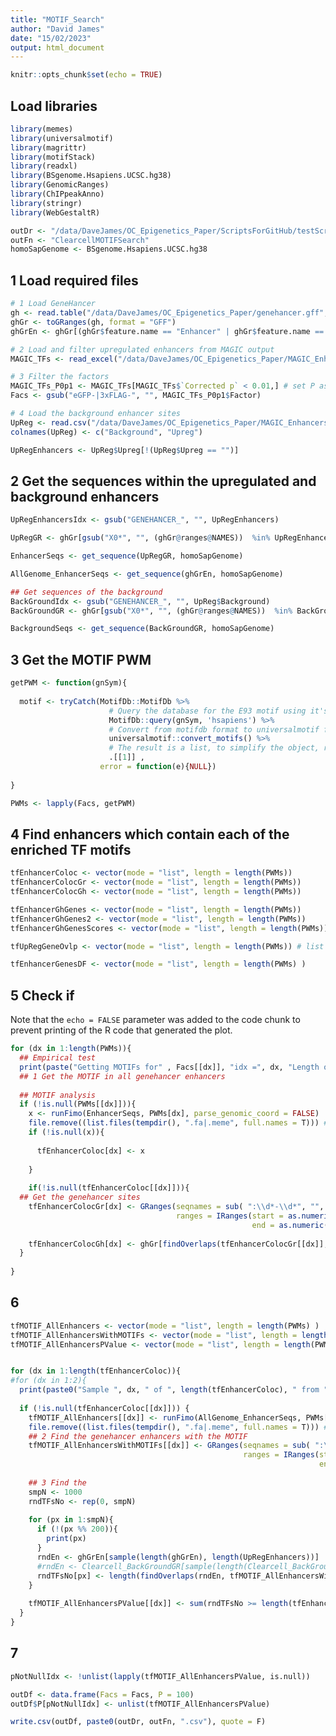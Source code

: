 ```yaml
---
title: "MOTIF_Search"
author: "David James"
date: "15/02/2023"
output: html_document
---
```


```r
knitr::opts_chunk$set(echo = TRUE)
```

## Load libraries

```r
library(memes)
library(universalmotif)
library(magrittr)
library(motifStack)
library(readxl)
library(BSgenome.Hsapiens.UCSC.hg38)
library(GenomicRanges)
library(ChIPpeakAnno)
library(stringr)
library(WebGestaltR)
```

```r
outDr <- "/data/DaveJames/OC_Epigenetics_Paper/ScriptsForGitHub/testScripts/"
outFn <- "ClearcellMOTIFSearch"
homoSapGenome <- BSgenome.Hsapiens.UCSC.hg38
```

## 1 Load required files

```r
# 1 Load GeneHancer
gh <- read.table("/data/DaveJames/OC_Epigenetics_Paper/genehancer.gff", stringsAsFactors = F, header = T, sep = "\t")
ghGr <- toGRanges(gh, format = "GFF")
ghGrEn <- ghGr[(ghGr$feature.name == "Enhancer" | ghGr$feature.name == "Promoter/Enhancer") ]

# 2 Load and filter upregulated enhancers from MAGIC output
MAGIC_TFs <- read_excel("/data/DaveJames/OC_Epigenetics_Paper/MAGIC_Enhancers050222_AllInBk/Cc_UP/Cc_UP_Summary.xls")

# 3 Filter the factors 
MAGIC_TFs_P0p1 <- MAGIC_TFs[MAGIC_TFs$`Corrected p` < 0.01,] # set P as 0.01
Facs <- gsub("eGFP-|3xFLAG-", "", MAGIC_TFs_P0p1$Factor)

# 4 Load the background enhancer sites
UpReg <- read.csv("/data/DaveJames/OC_Epigenetics_Paper/MAGIC_Enhancers050222_AllInBk/Cc_En_Up_AllBk.txt", sep = "\t", header = T)
colnames(UpReg) <- c("Background", "Upreg")

UpRegEnhancers <- UpReg$Upreg[!(UpReg$Upreg == "")]

```

## 2 Get the sequences within the upregulated and background enhancers
```r
UpRegEnhancersIdx <- gsub("GENEHANCER_", "", UpRegEnhancers)

UpRegGR <- ghGr[gsub("X0*", "", (ghGr@ranges@NAMES))  %in% UpRegEnhancersIdx]

EnhancerSeqs <- get_sequence(UpRegGR, homoSapGenome)

AllGenome_EnhancerSeqs <- get_sequence(ghGrEn, homoSapGenome)

## Get sequences of the background
BackGroundIdx <- gsub("GENEHANCER_", "", UpReg$Background)
BackGroundGR <- ghGr[gsub("X0*", "", (ghGr@ranges@NAMES))  %in% BackGroundIdx]

BackgroundSeqs <- get_sequence(BackGroundGR, homoSapGenome)
```

## 3 Get the MOTIF PWM
```r

getPWM <- function(gnSym){
  
  motif <- tryCatch(MotifDb::MotifDb %>%
                      # Query the database for the E93 motif using it's gene name
                      MotifDb::query(gnSym, 'hsapiens') %>%
                      # Convert from motifdb format to universalmotif format
                      universalmotif::convert_motifs() %>%
                      # The result is a list, to simplify the object, return it as a single universalmotif
                      .[[1]] , 
                    error = function(e){NULL})
  
}

PWMs <- lapply(Facs, getPWM)

```

## 4 Find enhancers which contain each of the enriched TF motifs
```r

tfEnhancerColoc <- vector(mode = "list", length = length(PWMs))
tfEnhancerColocGr <- vector(mode = "list", length = length(PWMs))
tfEnhancerColocGh <- vector(mode = "list", length = length(PWMs))

tfEnhancerGhGenes <- vector(mode = "list", length = length(PWMs))
tfEnhancerGhGenes2 <- vector(mode = "list", length = length(PWMs))
tfEnhancerGhGenesScores <- vector(mode = "list", length = length(PWMs))

tfUpRegGeneOvlp <- vector(mode = "list", length = length(PWMs)) # list of overlapping gh genes and upregulated genes

tfEnhancerGenesDF <- vector(mode = "list", length = length(PWMs) )

```

## 5 Check if 
Note that the `echo = FALSE` parameter was added to the code chunk to prevent printing of the R code that generated the plot.
```r

for (dx in 1:length(PWMs)){
  ## Empirical test
  print(paste("Getting MOTIFs for" , Facs[[dx]], "idx =", dx, "Length of tfEnhancerColoc:", length(tfEnhancerColoc)))
  ## 1 Get the MOTIF in all genehancer enhancers
  
  ## MOTIF analysis
  if (!is.null(PWMs[[dx]])){
    x <- runFimo(EnhancerSeqs, PWMs[dx], parse_genomic_coord = FALSE)
    file.remove((list.files(tempdir(), ".fa|.meme", full.names = T))) # remove the temp files 
    if (!is.null(x)){
      
      tfEnhancerColoc[dx] <- x
      
    }
  
    if(!is.null(tfEnhancerColoc[[dx]])){
  ## Get the genehancer sites      
    tfEnhancerColocGr[dx] <- GRanges(seqnames = sub( ":\\d*-\\d*", "", (levels(tfEnhancerColoc[[dx]]@seqnames))),
                                     ranges = IRanges(start = as.numeric(str_match((levels(tfEnhancerColoc[[dx]]@seqnames)), ":(\\d*)-\\d*")[, 2]),
                                                      end = as.numeric(str_match((levels(tfEnhancerColoc[[dx]]@seqnames)), ":\\d*-(\\d*)")[, 2])))
    
    tfEnhancerColocGh[dx] <- ghGr[findOverlaps(tfEnhancerColocGr[[dx]], ghGr)@to]}
  }
  
}

```

## 6 
```r
tfMOTIF_AllEnhancers <- vector(mode = "list", length = length(PWMs) )
tfMOTIF_AllEnhancersWithMOTIFs <- vector(mode = "list", length = length(PWMs) )
tfMOTIF_AllEnhancersPValue <- vector(mode = "list", length = length(PWMs) )


for (dx in 1:length(tfEnhancerColoc)){
#for (dx in 1:2){
  print(paste0("Sample ", dx, " of ", length(tfEnhancerColoc), " from " , Facs[dx]))
  
  if (!is.null(tfEnhancerColoc[[dx]])) {
    tfMOTIF_AllEnhancers[[dx]] <- runFimo(AllGenome_EnhancerSeqs, PWMs[dx], parse_genomic_coord = FALSE) # P vlaue using all enhancers
    file.remove((list.files(tempdir(), ".fa|.meme", full.names = T))) # remove the temp files 
    ## 2 Find the genehancer enhancers with the MOTIF  
    tfMOTIF_AllEnhancersWithMOTIFs[[dx]] <- GRanges(seqnames = sub( ":\\d*-\\d*", "", (levels(tfMOTIF_AllEnhancers[[dx]]@seqnames))),
                                                    ranges = IRanges(start = as.numeric(str_match((levels(tfMOTIF_AllEnhancers[[dx]]@seqnames)), ":(\\d*)-\\d*")[, 2]), 
                                                                     end = as.numeric(str_match((levels(tfMOTIF_AllEnhancers[[dx]]@seqnames)), ":\\d*-(\\d*)")[, 2])))
    
    ## 3 Find the 
    smpN <- 1000
    rndTFsNo <- rep(0, smpN)
    
    for (px in 1:smpN){
      if (!(px %% 200)){
        print(px)
      }
      rndEn <- ghGrEn[sample(length(ghGrEn), length(UpRegEnhancers))]
      #rndEn <- Clearcell_BackGroundGR[sample(length(Clearcell_BackGroundGR), length(Clearcell_UpRegEnhancers))]
      rndTFsNo[px] <- length(findOverlaps(rndEn, tfMOTIF_AllEnhancersWithMOTIFs[[dx]]))
    }
    
    tfMOTIF_AllEnhancersPValue[[dx]] <- sum(rndTFsNo >= length(tfEnhancerColocGh[[dx]]))/smpN
  }
}
```

## 7 
```r

pNotNullIdx <- !unlist(lapply(tfMOTIF_AllEnhancersPValue, is.null))

outDf <- data.frame(Facs = Facs, P = 100)
outDf$P[pNotNullIdx] <- unlist(tfMOTIF_AllEnhancersPValue)

write.csv(outDf, paste0(outDr, outFn, ".csv"), quote = F)
```